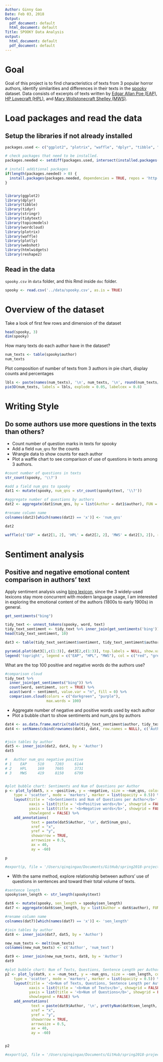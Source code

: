 ```yaml
---
Author: Ginny Gao
Date: Feb 03, 2018
Output:
  pdf_document: default
  html_document: default
Title: SPOOKY Data Analysis
output:
  html_document: default
  pdf_document: default
---
```


# Goal

Goal of this project is to find characteristics of texts from 3 popular horror authors, identify similarities and differences in their texts in the [spooky](https://github.com/GU4243-ADS/spring2018-project1-ginnyqg/blob/master/data/spooky.csv) dataset. Data consists of excerpts of texts written by [Edgar Allan Poe (EAP)](https://en.wikipedia.org/wiki/Edgar_Allan_Poe), [HP Lovecraft (HPL)](https://en.wikipedia.org/wiki/H._P._Lovecraft), and [Mary Wollstonecraft Shelley (MWS)](https://en.wikipedia.org/wiki/Mary_Shelley).


# Load packages and read the data

## Setup the libraries if not already installed


```r
packages.used <- c("ggplot2", "plotrix", "waffle", "dplyr", "tibble", "tidyr",  "stringr", "tidytext", "topicmodels", "wordcloud", "plotly", "webshot", "htmlwidgets", "reshape2")

# check packages that need to be installed.
packages.needed <- setdiff(packages.used, intersect(installed.packages()[,1], packages.used))

# install additional packages
if(length(packages.needed) > 0) {
  install.packages(packages.needed, dependencies = TRUE, repos = 'http://cran.us.r-project.org')
}


library(ggplot2)
library(dplyr)
library(tibble)
library(tidyr)
library(stringr)
library(tidytext)
library(topicmodels)
library(wordcloud)
library(plotrix)
library(waffle)
library(plotly)
library(webshot)
library(htmlwidgets)
library(reshape2)
```


## Read in the data
`spooky.csv` in `data` folder, and this Rmd inside `doc` folder.

```r
spooky <- read.csv('../data/spooky.csv', as.is = TRUE)
```


# Overview of the dataset

Take a look of first few rows and dimension of the dataset

```r
head(spooky, 3)
dim(spooky)
```

How many texts do each author have in the dataset?

```r
num_texts <- table(spooky$author)
num_texts
```

Plot composition of number of texts from 3 authors in pie chart, display counts and percentages


```r
lbls <- paste(names(num_texts), '\n', num_texts, '\n', round(num_texts/sum(num_texts) * 100, 1), '%', sep = '')
pie3D(num_texts, labels = lbls, explode = 0.05, labelcex = 0.8)
```

# Writing Style
## Do some authors use more questions in the texts than others?


* Count number of question marks in texts for spooky  
* Add a field `num_qns` for the counts  
* Wrangle data to show counts for each author  
* Plot a waffle chart to see comparison of use of questions in texts among 3 authors.


```r
#count number of questions in texts
str_count(spooky, '\\?')

#add a field num_qns to spooky
dat1 <- mutate(spooky, num_qns = str_count(spooky$text, '\\?'))

#aggregate number of questions by authors
dat2 <- aggregate(dat1$num_qns, by = list(Author = dat1$author), FUN = sum)

#rename column name
colnames(dat2)[which(names(dat2) == 'x')] <- 'num_qns'

dat2

waffle(c('EAP' = dat2[1, 2], 'HPL' = dat2[2, 2], 'MWS' = dat2[3, 2]), rows = 20, size = 0.5, title = 'Count of Questions in Texts by Authors', xlab = '(1 square == 1 question)')
```

# Sentiment analysis
## Positive and negative emotional content comparison in authors' text

Apply sentiment analysis using [bing lexicon](https://www.cs.uic.edu/~liub/FBS/sentiment-analysis.html), since the 3 widely-used lexicons stay more concurrent with modern language usage, I am interested in exploring the emotional content of the authors (1800s to early 1900s) in general.


```r
get_sentiments("bing")

tidy_text <- unnest_tokens(spooky, word, text)
tidy_text_sentiment <- tidy_text %>% inner_join(get_sentiments('bing'))
head(tidy_text_sentiment, 10)

dat3 <- table(tidy_text_sentiment$sentiment, tidy_text_sentiment$author)

pyramid.plot(dat3[1,c(1:3)], dat3[2,c(1:3)], top.labels = NULL, show.values = TRUE, ndig = 0, main = 'Author by Sentiments', unit = c('Negative', 'Positive'), ppmar = c(4, 4, 4, 4), laxlab = FALSE, raxlab = FALSE)
legend('topright', legend = c("EAP", "HPL", "MWS"), col = c("red", "green", "blue"), lty = 1, bty = 'n', lwd = 8, cex = 0.8, horiz=TRUE)
```

What are the top 100 positive and negative words do the authors use?

```r
#comparison cloud
tidy_text %>%
  inner_join(get_sentiments("bing")) %>%
  count(word, sentiment, sort = TRUE) %>%
  acast(word ~ sentiment, value.var = "n", fill = 0) %>%
  comparison.cloud(colors = c("darkgreen", "purple"),
                   max.words = 100)
```


* Aggregate number of negative and positive words used by each author
* Plot a bubble chart to show sentiments and num_qns by authors

```r
dat4 <- as.data.frame.matrix(table(tidy_text_sentiment$author, tidy_text_sentiment$sentiment))
dat4 <- setNames(cbind(rownames(dat4), dat4, row.names = NULL), c('Author', 'negative', 'positive'))


#join tables by author
dat5 <- inner_join(dat2, dat4, by = 'Author')
dat5

#   Author num_qns negative positive
# 1    EAP     510     7203     6144
# 2    HPL     169     7605     3731
# 3    MWS     419     8150     6799


#plot bubble chart: Sentiments and Num of Questions per Author
p <- plot_ly(dat5, x = ~positive, y = ~negative, size = ~num_qns, color = ~Author, 
	type = 'scatter', mode = 'markers', marker = list(opacity = 0.5)) %>% 
    layout(title = '<b>Sentiments and Num of Questions per Author</b>',
    	   xaxis = list(title = '<b>Positive words</b>', showgrid = FALSE),
    	   yaxis = list(title = '<b>Negative words</b>', showgrid = FALSE),
    	   showlegend = FALSE) %>% 
    add_annotations(
            text = paste(dat5$Author, '\n', dat5$num_qns),
            xref = "x",
            yref = "y",
            showarrow = TRUE,
            arrowsize = 0.5,
            ax = 40,
            ay = -60)

p

#export(p, file = '/Users/qinqingao/Documents/GitHub/spring2018-project1-ginnyqg/figs/Bubble.png')
```

* With the same method, explore relationship between authors' use of questions in sentences and toward their total volume of texts.

```r
#sentence length
spooky$sen_length <- str_length(spooky$text)

dat6 <- mutate(spooky, sen_length = spooky$sen_length)
dat7 <- aggregate(dat6$sen_length, by = list(Author = dat6$author), FUN = sum)

#rename column name
colnames(dat7)[which(names(dat7) == 'x')] <- 'sen_length'

#join tables by author
dat8 <- inner_join(dat7, dat5, by = 'Author')

new_num_texts <- melt(num_texts)
colnames(new_num_texts) <- c('Author', 'num_text')

dat9 <- inner_join(new_num_texts, dat8, by = 'Author')
dat9

#plot bubble chart: Num of Texts, Questions, Sentence Length per Author
p2 <- plot_ly(dat9, x = ~num_text, y = ~num_qns, size = ~sen_length, color = ~Author, 
	type = 'scatter', mode = 'markers', marker = list(opacity = 0.5)) %>% 
    layout(title = '<b>Num of Texts, Questions, Sentence Length per Author</b>',
    	   xaxis = list(title = '<b>Num of Texts</b>', showgrid = FALSE),
    	   yaxis = list(title = '<b>Num of Questions</b>', showgrid = FALSE),
    	   showlegend = FALSE) %>% 
    add_annotations(
            text = paste(dat9$Author, '\n', prettyNum(dat9$sen_length, big.mark = ',', scientific = FALSE)),
            xref = "x",
            yref = "y",
            showarrow = TRUE,
            arrowsize = 0.5,
            ax = 40,
            ay = -60)


p2

#export(p2, file = '/Users/qinqingao/Documents/GitHub/spring2018-project1-ginnyqg/figs/Bubble_num_text_qns_sent.png')
```


